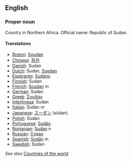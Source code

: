 ==English==

===Proper noun===

Country in Northern Africa. Official name: Republic of Sudan.

====Translations====

*[[Breton]]: [[Soudan]]
*[[Chinese]]: [[苏丹]]
*[[Danish]]: Sudan
*[[Dutch]]: Sudan, [[Soedan]]
*[[Esperanto]]: [[Sudano]]
*[[Finnish]]: Sudan
*[[French]]: [[Soudan]] ''m''
*[[German]]: Sudan
*[[Greek]]: [[Σουδάν]]
*[[Interlingua]]: Sudan
*[[Italian]]: Sudan ''m''
*[[Japanese]]: [[スーダン]] (sūdan)
*[[Polish]]: Sudan
*[[Portuguese]]: [[Sudão]]
*[[Romanian]]: [[Sudan]] ''n''
*[[Russian]]: [[Судан]]
*[[Spanish]]: [[Sudán]] ''m''
*[[Swedish]]: Sudan

''See also'' [[Countries of the world]]